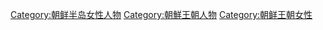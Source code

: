 [[Category:朝鲜半岛女性人物|Category:朝鲜半岛女性人物]]
[[Category:朝鮮王朝人物|Category:朝鮮王朝人物]]
[[Category:朝鲜王朝女性|Category:朝鲜王朝女性]]